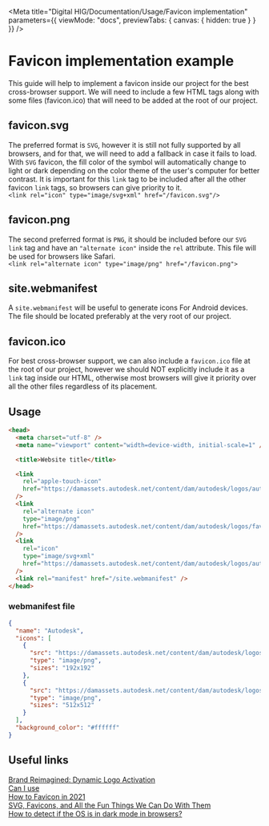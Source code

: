 
<Meta
  title="Digital HIG/Documentation/Usage/Favicon implementation"
  parameters={{
    viewMode: "docs",
    previewTabs: {
      canvas: { hidden: true }
    }
  }}
/>

# Favicon implementation example

This guide will help to implement a favicon inside our project for the best cross-browser support. We will need to include a few HTML tags along with some files (favicon.ico) that will need to be added at the root of our project.

## favicon.svg

The preferred format is `SVG`, however it is still not fully supported by all browsers, and for that, we will need to add a fallback in case it fails to load.
With `SVG` favicon, the fill color of the symbol will automatically change to light or dark depending on the color theme of the user's computer for better contrast. It is important for this `link` tag to be included after all the other favicon `link` tags, so browsers can give priority to it.<br />
`<link rel="icon" type="image/svg+xml" href="/favicon.svg"/>`

## favicon.png

The second preferred format is `PNG`, it should be included before our `SVG` `link` tag and have an `"alternate icon"` inside the `rel` attribute. This file will be used for browsers like Safari.<br />
`<link rel="alternate icon" type="image/png" href="/favicon.png">`

## site.webmanifest

A `site.webmanifest` will be useful to generate icons For Android devices. The file should be located preferably at the very root of our project.

## favicon.ico

For best cross-browser support, we can also include a `favicon.ico` file at the root of our project, however we should NOT explicitly include it as a `link` tag inside our HTML, otherwise most browsers will give it priority over all the other files regardless of its placement.

## Usage

```html
<head>
  <meta charset="utf-8" />
  <meta name="viewport" content="width=device-width, initial-scale=1" />

  <title>Website title</title>

  <link
    rel="apple-touch-icon"
    href="https://damassets.autodesk.net/content/dam/autodesk/logos/autodesk-symbol-180x180.png"
  />
  <link
    rel="alternate icon"
    type="image/png"
    href="https://damassets.autodesk.net/content/dam/autodesk/logos/favicon.png"
  />
  <link
    rel="icon"
    type="image/svg+xml"
    href="https://damassets.autodesk.net/content/dam/autodesk/logos/autodesk-symbol-32x32.svg"
  />
  <link rel="manifest" href="/site.webmanifest" />
</head>
```

### webmanifest file

```json
{
  "name": "Autodesk",
  "icons": [
    {
      "src": "https://damassets.autodesk.net/content/dam/autodesk/logos/autodesk-symbol-192x192.png",
      "type": "image/png",
      "sizes": "192x192"
    },
    {
      "src": "https://damassets.autodesk.net/content/dam/autodesk/logos/autodesk-symbol-512x512.png",
      "type": "image/png",
      "sizes": "512x512"
    }
  ],
  "background_color": "#ffffff"
}
```

## Useful links

[Brand Reimagined: Dynamic Logo Activation](https://wiki.autodesk.com/pages/viewpage.action?spaceKey=MCT&title=Brand+Reimagined%3A+Dynamic+Logo+Activation)<br />
[Can I use](https://caniuse.com/?search=favicon.svg)<br />
[How to Favicon in 2021](https://dev.to/masakudamatsu/favicon-nightmare-how-to-maintain-sanity-3al7)<br />
[SVG, Favicons, and All the Fun Things We Can Do With Them](https://css-tricks.com/svg-favicons-and-all-the-fun-things-we-can-do-with-them/)<br />
[How to detect if the OS is in dark mode in browsers?](https://stackoverflow.com/questions/50840168/how-to-detect-if-the-os-is-in-dark-mode-in-browsers)
